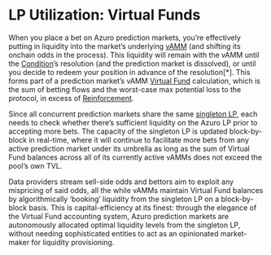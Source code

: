 # LP Utilization: Virtual Funds

When you place a bet on Azuro prediction markets, you’re effectively putting in liquidity into the market’s underlying [vAMM](/knowledge-hub/how-azuro-works/components/vAMM) (and shifting its onchain odds in the process). This liquidity will remain with the vAMM until the [Condition](/knowledge-hub/how-azuro-works/components/conditions)’s resolution (and the prediction market is dissolved), or until you decide to redeem your position in advance of the resolution[*]. This forms part of a prediction market’s vAMM [Virtual Fund](/knowledge-hub/how-azuro-works/components/virtual-funds) calculation, which is the sum of betting flows and the worst-case max potential loss to the protocol, in excess of [Reinforcement](/knowledge-hub/how-azuro-works/components/reinforcement).

Since all concurrent prediction markets share the same [singleton LP](/knowledge-hub/how-azuro-works/protocol-actors/liquidity-providers), each needs to check whether there’s sufficient liquidity on the Azuro LP prior to accepting more bets. The capacity of the singleton LP is updated block-by-block in real-time, where it will continue to facilitate more bets from any active prediction market under its umbrella as long as the sum of Virtual Fund balances across all of its currently active vAMMs does not exceed the pool’s own TVL.

Data providers stream sell-side odds and bettors aim to exploit any mispricing of said odds, all the while vAMMs maintain Virtual Fund balances by algorithmically ‘booking’ liquidity from the singleton LP on a block-by-block basis. This is capital-efficiency at its finest: through the elegance of the Virtual Fund accounting system, Azuro prediction markets are autonomously allocated optimal liquidity levels from the singleton LP, without needing sophisticated entities to act as an opinionated market-maker for liquidity provisioning.